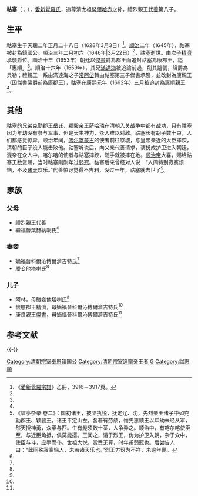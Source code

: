 {{Hatnote|这是[[满族人名|满族人名]]，只称名而不与姓氏连用，其姓氏为[[爱新觉罗氏|爱新觉罗]]。}}
'''祜塞'''（{{lang-mnc|ᡥᡡᠰᡝ|v=Hūse|a=Hvse}}；{{Bd|1628年|3月3日|1646年|3月22日}}），[[愛新覺羅氏|愛新覺羅氏]]，追尊清太祖[[努爾哈赤|努爾哈赤]]之孙，禮烈親王[[代善|代善]]第八子。

==生平==
祜塞生于天聰二年正月二十八日（1628年3月3日）<ref name=ax>《[[愛新覺羅宗譜|愛新覺羅宗譜]]》乙冊，3916－3917頁。</ref>。[[順治|順治]]二年（1645年），祜塞被封為鎮國公。順治三年二月初六（1646年|3月22日）<ref name=ax/>，祜塞逝世。由次子[[精濟|精濟]]承襲爵位。順治十年（1653年）朝廷以[[傑書|傑書]]爵為郡王而追封祜塞為康郡王，謚「惠順」<ref name=ax/>。順治十六年（1659年），其兄[[滿達海|滿達海]]被追論前過，削其謚號，降爵為貝勒；禮親王一系由滿達海之子[[常阿岱|常阿岱]]轉由祜塞第三子傑書承襲，並改封為康親王（因傑書襲爵前為康郡王），祜塞在康熙元年（1662年）三月被追封為惠順親王<ref name=ax/>。

==其他==
祜塞的兄弟克勤郡王[[岳讬|岳讬]]、颖毅亲王[[萨哈璘|萨哈璘]]在清朝入关战争中都有战功，只有祜塞因为年幼没有参与军事，但是天生神力，众人难以对敌。祜塞长有胡子数十束，人们都感觉惊异。顺治年间，[[喀尔喀蒙古|喀尔喀蒙古]]的使者前往京城，与皇帝亲近的大臣摔跤，清朝的臣子没人能击败他。祜塞听说后，向父亲代善请求，装扮成护卫进入朝廷，混杂在众人中，喀尔喀的使者与祜塞摔跤，随手就被摔在地。[[顺治帝|顺治帝]]大喜，赐给祜塞无数赏赐，当时祜塞刚刚年过[[弱冠|弱冠]]。祜塞后来曾经对人说：“人间特别寂寞烦恼，不及[[诸天|诸天]]欢乐。”代善惊讶觉得不吉利，没过一年，祜塞就去世了<ref>《啸亭杂录·卷二》：国初诸王，披坚执锐，抚定辽、沈，先烈亲王诸子中如克勤郡王、颖毅王。诸王平定山左，各著有劳绩，惟先惠顺王以年幼未经从军，然天授神勇，众罕与匹。生有髭须数十茎，人争异之。顺治中，有喀尔喀使臣至，与近臣角抵，俱莫能撄。王闻之，请于烈王，伪为护卫入朝，杂于众中，使臣与斗，应手而仆。世祖大悦，赏赉无算，时年甫弱冠也。后尝告人曰：“此间殊寂寞恼人，未若诸天乐也。”烈王方讶为不祥，未逾年薨。</ref>。

==家族==
===父母===
*禮烈親王[[代善|代善]]
*繼福晉葉赫納喇氏<ref name=ax/>

===妻妾===
*嫡福晉科爾沁博爾濟吉特氏<ref name=ax/>
*媵妾他塔喇氏<ref name=ax/>

===儿子===
*阿林，母媵妾他塔喇氏<ref name=ax/>
*懷愍郡王[[精濟|精濟]]，母嫡福晉科爾沁博爾濟吉特氏<ref name=ax/>
*康良親王[[傑書|傑書]]，母嫡福晉科爾沁博爾濟吉特氏<ref name=ax/>

== 参考文献 ==
{{Reflist}}

{{-}}
{{start box}}
{{s-hou|鎮國公世系|1628年|3月3日|1646年|3月22日|清太祖世系}}
{{s-roy}}
{{s-new}}
{{s-title|奉恩鎮國公|1645年－1646年}}
{{s-after|次子懷愍郡王[[精濟|精濟]]}}
{{s-new}}
{{s-title|惠順郡王|追封}}
{{s-after|次子懷愍郡王[[精濟|精濟]]}}
{{end box}}

[[Category:清朝宗室奉恩镇国公|Category:清朝宗室奉恩镇国公]]
[[Category:清朝宗室追赠亲王者|Category:清朝宗室追赠亲王者]]
[[Category:愛新覺羅氏|G]]
[[Category:諡惠順|Category:諡惠順]]